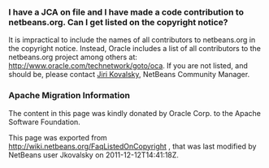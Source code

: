 <!--

    Licensed to the Apache Software Foundation (ASF) under one
    or more contributor license agreements.  See the NOTICE file
    distributed with this work for additional information
    regarding copyright ownership.  The ASF licenses this file
    to you under the Apache License, Version 2.0 (the
    "License"); you may not use this file except in compliance
    with the License.  You may obtain a copy of the License at

      http://www.apache.org/licenses/LICENSE-2.0

    Unless required by applicable law or agreed to in writing,
    software distributed under the License is distributed on an
    "AS IS" BASIS, WITHOUT WARRANTIES OR CONDITIONS OF ANY
    KIND, either express or implied.  See the License for the
    specific language governing permissions and limitations
    under the License.

-->

===I have a JCA on file and I have made a code contribution to netbeans.org. Can I get listed on the copyright notice?===

It is impractical to include the names of all contributors to netbeans.org in the copyright notice. Instead, Oracle includes a list of all contributors to the netbeans.org project among others at: http://www.oracle.com/technetwork/goto/oca. If you are not listed, and should be, please contact [mailto:jiri.kovalsky@oracle.com Jiri Kovalsky], NetBeans Community Manager.

===Apache Migration Information===

The content in this page was kindly donated by Oracle Corp. to the
Apache Software Foundation.

This page was exported from http://wiki.netbeans.org/FaqListedOnCopyright , 
that was last modified by NetBeans user Jkovalsky 
on 2011-12-12T14:41:18Z.

